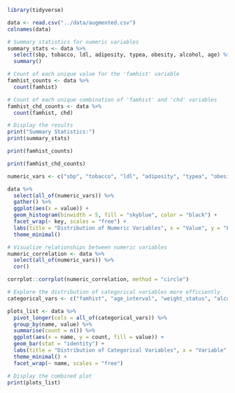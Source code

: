 ```r
library(tidyverse)
```


```r
data <- read.csv("../data/augmented.csv")
colnames(data)
```

```r
# Summary statistics for numeric variables
summary_stats <- data %>%
  select(sbp, tobacco, ldl, adiposity, typea, obesity, alcohol, age) %>%
  summary() 
```
```r
# Count of each unique value for the 'famhist' variable
famhist_counts <- data %>%
  count(famhist)
```
```r
# Count of each unique combination of 'famhist' and 'chd' variables
famhist_chd_counts <- data %>%
  count(famhist, chd)
```
```r
# Display the results
print("Summary Statistics:")
print(summary_stats)
```
```r
print(famhist_counts)
```

```r
print(famhist_chd_counts)
```
```r
numeric_vars <- c("sbp", "tobacco", "ldl", "adiposity", "typea", "obesity", "alcohol", "age")

data %>%
  select(all_of(numeric_vars)) %>%
  gather() %>%
  ggplot(aes(x = value)) +
  geom_histogram(binwidth = 5, fill = "skyblue", color = "black") +
  facet_wrap(~ key, scales = "free") +
  labs(title = "Distribution of Numeric Variables", x = "Value", y = "Frequency") +
  theme_minimal()
```
```r
# Visualize relationships between numeric variables
numeric_correlation <- data %>%
  select(all_of(numeric_vars)) %>%
  cor()
```

```r
corrplot::corrplot(numeric_correlation, method = "circle")
```

```r

# Explore the distribution of categorical variables more efficiently
categorical_vars <- c("famhist", "age_interval", "weight_status", "alcohol_status", "exercise_habits", "inheritance", "chd_status")

plots_list <- data %>%
  pivot_longer(cols = all_of(categorical_vars)) %>%
  group_by(name, value) %>%
  summarise(count = n()) %>%
  ggplot(aes(x = name, y = count, fill = value)) +
  geom_bar(stat = "identity") +
  labs(title = "Distribution of Categorical Variables", x = "Variable", y = "Count") +
  theme_minimal() +
  facet_wrap(~ name, scales = "free")

# Display the combined plot
print(plots_list)
```

